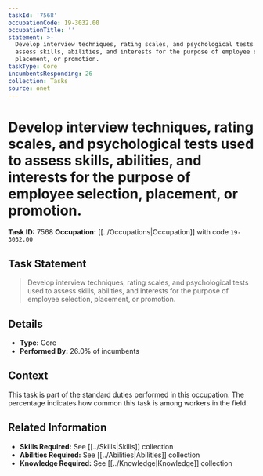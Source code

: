 ```yaml
---
taskId: '7568'
occupationCode: 19-3032.00
occupationTitle: ''
statement: >-
  Develop interview techniques, rating scales, and psychological tests used to
  assess skills, abilities, and interests for the purpose of employee selection,
  placement, or promotion.
taskType: Core
incumbentsResponding: 26
collection: Tasks
source: onet
---
```

# Develop interview techniques, rating scales, and psychological tests used to assess skills, abilities, and interests for the purpose of employee selection, placement, or promotion.

**Task ID:** 7568
**Occupation:** [[../Occupations|Occupation]] with code `19-3032.00`

## Task Statement

> Develop interview techniques, rating scales, and psychological tests used to assess skills, abilities, and interests for the purpose of employee selection, placement, or promotion.

## Details

- **Type:** Core
- **Performed By:** 26.0% of incumbents

## Context

This task is part of the standard duties performed in this occupation. The percentage indicates how common this task is among workers in the field.

## Related Information

- **Skills Required:** See [[../Skills|Skills]] collection
- **Abilities Required:** See [[../Abilities|Abilities]] collection
- **Knowledge Required:** See [[../Knowledge|Knowledge]] collection
